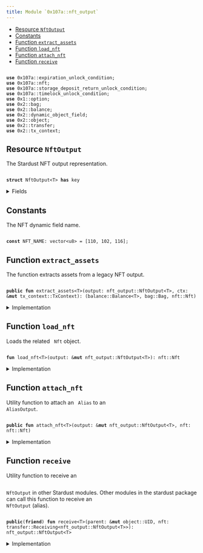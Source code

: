 ```yaml
---
title: Module `0x107a::nft_output`
---
```


<Link id="0x107a_nft_output"/>


-  [Resource `NftOutput`](#0x107a_nft_output_NftOutput)
-  [Constants](#@Constants_0)
-  [Function `extract_assets`](#0x107a_nft_output_extract_assets)
-  [Function `load_nft`](#0x107a_nft_output_load_nft)
-  [Function `attach_nft`](#0x107a_nft_output_attach_nft)
-  [Function `receive`](#0x107a_nft_output_receive)


<pre><code>
<b>use</b> <Link href="expiration_unlock_condition#0x107a_expiration_unlock_condition">0x107a::expiration_unlock_condition</Link>;
<b>use</b> <Link href="nft#0x107a_nft">0x107a::nft</Link>;
<b>use</b> <Link href="storage_deposit_return_unlock_condition#0x107a_storage_deposit_return_unlock_condition">0x107a::storage_deposit_return_unlock_condition</Link>;
<b>use</b> <Link href="timelock_unlock_condition#0x107a_timelock_unlock_condition">0x107a::timelock_unlock_condition</Link>;
<b>use</b> <Link href="../move-stdlib/option#0x1_option">0x1::option</Link>;
<b>use</b> <Link href="../iota-framework/bag#0x2_bag">0x2::bag</Link>;
<b>use</b> <Link href="../iota-framework/balance#0x2_balance">0x2::balance</Link>;
<b>use</b> <Link href="../iota-framework/dynamic_object_field#0x2_dynamic_object_field">0x2::dynamic_object_field</Link>;
<b>use</b> <Link href="../iota-framework/object#0x2_object">0x2::object</Link>;
<b>use</b> <Link href="../iota-framework/transfer#0x2_transfer">0x2::transfer</Link>;
<b>use</b> <Link href="../iota-framework/tx_context#0x2_tx_context">0x2::tx_context</Link>;
</code></pre>



<Link id="0x107a_nft_output_NftOutput"></Link>

## Resource `NftOutput`

The Stardust NFT output representation.


<pre><code>
<b>struct</b> <Link href="nft_output#0x107a_nft_output_NftOutput">NftOutput</Link>&lt;T&gt; <b>has</b> key
</code></pre>



<details>
<summary>Fields</summary>


<dl>
<dt>
<code>
id: <Link href="../iota-framework/object#0x2_object_UID">object::UID</Link></code>
</dt>
<dd>
 This is a "random" UID, not the NFTID from Stardust.
</dd>
<dt>
<code>
<Link href="../iota-framework/balance#0x2_balance">balance</Link>: <Link href="../iota-framework/balance#0x2_balance_Balance">balance::Balance</Link>&lt;T&gt;</code>
</dt>
<dd>
 The amount of coins held by the output.
</dd>
<dt>
<code>
native_tokens: <Link href="../iota-framework/bag#0x2_bag_Bag">bag::Bag</Link></code>
</dt>
<dd>
 The <code>
Bag</code> holds native tokens, key-ed by the stringified type of the asset.
 Example: key: "0xabcded::soon::SOON", value: `Balance<0xabcded::soon::SOON>`.
</dd>
<dt>
<code>
storage_deposit_return_uc: <Link href="../move-stdlib/option#0x1_option_Option">option::Option</Link>&lt;<Link href="storage_deposit_return_unlock_condition#0x107a_storage_deposit_return_unlock_condition_StorageDepositReturnUnlockCondition">storage_deposit_return_unlock_condition::StorageDepositReturnUnlockCondition</Link>&gt;</code>
</dt>
<dd>
 The storage deposit return unlock condition.
</dd>
<dt>
<code>
timelock_uc: <Link href="../move-stdlib/option#0x1_option_Option">option::Option</Link>&lt;<Link href="timelock_unlock_condition#0x107a_timelock_unlock_condition_TimelockUnlockCondition">timelock_unlock_condition::TimelockUnlockCondition</Link>&gt;</code>
</dt>
<dd>
 The timelock unlock condition.
</dd>
<dt>
<code>
expiration_uc: <Link href="../move-stdlib/option#0x1_option_Option">option::Option</Link>&lt;<Link href="expiration_unlock_condition#0x107a_expiration_unlock_condition_ExpirationUnlockCondition">expiration_unlock_condition::ExpirationUnlockCondition</Link>&gt;</code>
</dt>
<dd>
 The expiration unlock condition.
</dd>
</dl>


</details>

<Link id="@Constants_0"></Link>

## Constants


<Link id="0x107a_nft_output_NFT_NAME"></Link>

The NFT dynamic field name.


<pre><code>
<b>const</b> <Link href="nft_output#0x107a_nft_output_NFT_NAME">NFT_NAME</Link>: <Link href="../move-stdlib/vector#0x1_vector">vector</Link>&lt;u8&gt; = [110, 102, 116];
</code></pre>



<Link id="0x107a_nft_output_extract_assets"></Link>

## Function `extract_assets`

The function extracts assets from a legacy NFT output.


<pre><code>
<b>public</b> <b>fun</b> <Link href="nft_output#0x107a_nft_output_extract_assets">extract_assets</Link>&lt;T&gt;(output: <Link href="nft_output#0x107a_nft_output_NftOutput">nft_output::NftOutput</Link>&lt;T&gt;, ctx: &<b>mut</b> <Link href="../iota-framework/tx_context#0x2_tx_context_TxContext">tx_context::TxContext</Link>): (<Link href="../iota-framework/balance#0x2_balance_Balance">balance::Balance</Link>&lt;T&gt;, <Link href="../iota-framework/bag#0x2_bag_Bag">bag::Bag</Link>, <Link href="nft#0x107a_nft_Nft">nft::Nft</Link>)
</code></pre>



<details>
<summary>Implementation</summary>


<pre><code>
<b>public</b> <b>fun</b> <Link href="nft_output#0x107a_nft_output_extract_assets">extract_assets</Link>&lt;T&gt;(<b>mut</b> output: <Link href="nft_output#0x107a_nft_output_NftOutput">NftOutput</Link>&lt;T&gt;, ctx: &<b>mut</b> TxContext): (Balance&lt;T&gt;, Bag, Nft) \{
    // Load the related Nft <Link href="../iota-framework/object#0x2_object">object</Link>.
    <b>let</b> <Link href="nft#0x107a_nft">nft</Link> = <Link href="nft_output#0x107a_nft_output_load_nft">load_nft</Link>(&<b>mut</b> output);

    // Unpuck the output.
    <b>let</b> <Link href="nft_output#0x107a_nft_output_NftOutput">NftOutput</Link> \{
        id,
        <Link href="../iota-framework/balance#0x2_balance">balance</Link>: <b>mut</b> <Link href="../iota-framework/balance#0x2_balance">balance</Link>,
        native_tokens,
        storage_deposit_return_uc: <b>mut</b> storage_deposit_return_uc,
        timelock_uc: <b>mut</b> timelock_uc,
        expiration_uc: <b>mut</b> expiration_uc
    } = output;

    // If the output <b>has</b> a timelock unlock condition, then we need <b>to</b> check <b>if</b> the timelock_uc <b>has</b> expired.
    <b>if</b> (timelock_uc.is_some()) \{
        timelock_uc.extract().unlock(ctx);
    };

    // If the output <b>has</b> an expiration unlock condition, then we need <b>to</b> check who can unlock the output.
    <b>if</b> (expiration_uc.is_some()) \{
        expiration_uc.extract().unlock(ctx);
    };

    // If the output <b>has</b> a storage deposit <b>return</b> unlock condition, then we need <b>to</b> <b>return</b> the deposit.
    <b>if</b> (storage_deposit_return_uc.is_some()) \{
        storage_deposit_return_uc.extract().unlock(&<b>mut</b> <Link href="../iota-framework/balance#0x2_balance">balance</Link>, ctx);
    };

    // Destroy the output.
    <Link href="../move-stdlib/option#0x1_option_destroy_none">option::destroy_none</Link>(timelock_uc);
    <Link href="../move-stdlib/option#0x1_option_destroy_none">option::destroy_none</Link>(expiration_uc);
    <Link href="../move-stdlib/option#0x1_option_destroy_none">option::destroy_none</Link>(storage_deposit_return_uc);

    <Link href="../iota-framework/object#0x2_object_delete">object::delete</Link>(id);

    <b>return</b> (<Link href="../iota-framework/balance#0x2_balance">balance</Link>, native_tokens, <Link href="nft#0x107a_nft">nft</Link>)
}
</code></pre>



</details>

<Link id="0x107a_nft_output_load_nft"></Link>

## Function `load_nft`

Loads the related <code>
Nft</code> object.


<pre><code>
<b>fun</b> <Link href="nft_output#0x107a_nft_output_load_nft">load_nft</Link>&lt;T&gt;(output: &<b>mut</b> <Link href="nft_output#0x107a_nft_output_NftOutput">nft_output::NftOutput</Link>&lt;T&gt;): <Link href="nft#0x107a_nft_Nft">nft::Nft</Link>
</code></pre>



<details>
<summary>Implementation</summary>


<pre><code>
<b>fun</b> <Link href="nft_output#0x107a_nft_output_load_nft">load_nft</Link>&lt;T&gt;(output: &<b>mut</b> <Link href="nft_output#0x107a_nft_output_NftOutput">NftOutput</Link>&lt;T&gt;): Nft \{
    <Link href="../iota-framework/dynamic_object_field#0x2_dynamic_object_field_remove">dynamic_object_field::remove</Link>(&<b>mut</b> output.id, <Link href="nft_output#0x107a_nft_output_NFT_NAME">NFT_NAME</Link>)
}
</code></pre>



</details>

<Link id="0x107a_nft_output_attach_nft"></Link>

## Function `attach_nft`

Utility function to attach an <code>
Alias</code> to an <code>
AliasOutput</code>.


<pre><code>
<b>public</b> <b>fun</b> <Link href="nft_output#0x107a_nft_output_attach_nft">attach_nft</Link>&lt;T&gt;(output: &<b>mut</b> <Link href="nft_output#0x107a_nft_output_NftOutput">nft_output::NftOutput</Link>&lt;T&gt;, <Link href="nft#0x107a_nft">nft</Link>: <Link href="nft#0x107a_nft_Nft">nft::Nft</Link>)
</code></pre>



<details>
<summary>Implementation</summary>


<pre><code>
<b>public</b> <b>fun</b> <Link href="nft_output#0x107a_nft_output_attach_nft">attach_nft</Link>&lt;T&gt;(output: &<b>mut</b> <Link href="nft_output#0x107a_nft_output_NftOutput">NftOutput</Link>&lt;T&gt;, <Link href="nft#0x107a_nft">nft</Link>: Nft) \{
    <Link href="../iota-framework/dynamic_object_field#0x2_dynamic_object_field_add">dynamic_object_field::add</Link>(&<b>mut</b> output.id, <Link href="nft_output#0x107a_nft_output_NFT_NAME">NFT_NAME</Link>, <Link href="nft#0x107a_nft">nft</Link>)
}
</code></pre>



</details>

<Link id="0x107a_nft_output_receive"></Link>

## Function `receive`

Utility function to receive an <code>
<Link href="nft_output#0x107a_nft_output_NftOutput">NftOutput</Link></code> in other Stardust modules.
Other modules in the stardust package can call this function to receive an <code>
<Link href="nft_output#0x107a_nft_output_NftOutput">NftOutput</Link></code> (alias).


<pre><code>
<b>public</b>(<b>friend</b>) <b>fun</b> <Link href="nft_output#0x107a_nft_output_receive">receive</Link>&lt;T&gt;(parent: &<b>mut</b> <Link href="../iota-framework/object#0x2_object_UID">object::UID</Link>, <Link href="nft#0x107a_nft">nft</Link>: <Link href="../iota-framework/transfer#0x2_transfer_Receiving">transfer::Receiving</Link>&lt;<Link href="nft_output#0x107a_nft_output_NftOutput">nft_output::NftOutput</Link>&lt;T&gt;&gt;): <Link href="nft_output#0x107a_nft_output_NftOutput">nft_output::NftOutput</Link>&lt;T&gt;
</code></pre>



<details>
<summary>Implementation</summary>


<pre><code>
<b>public</b>(<Link href="../iota-framework/package#0x2_package">package</Link>) <b>fun</b> <Link href="nft_output#0x107a_nft_output_receive">receive</Link>&lt;T&gt;(parent: &<b>mut</b> UID, <Link href="nft#0x107a_nft">nft</Link>: Receiving&lt;<Link href="nft_output#0x107a_nft_output_NftOutput">NftOutput</Link>&lt;T&gt;&gt;) : <Link href="nft_output#0x107a_nft_output_NftOutput">NftOutput</Link>&lt;T&gt; \{
    <Link href="../iota-framework/transfer#0x2_transfer_receive">transfer::receive</Link>(parent, <Link href="nft#0x107a_nft">nft</Link>)
}
</code></pre>



</details>
